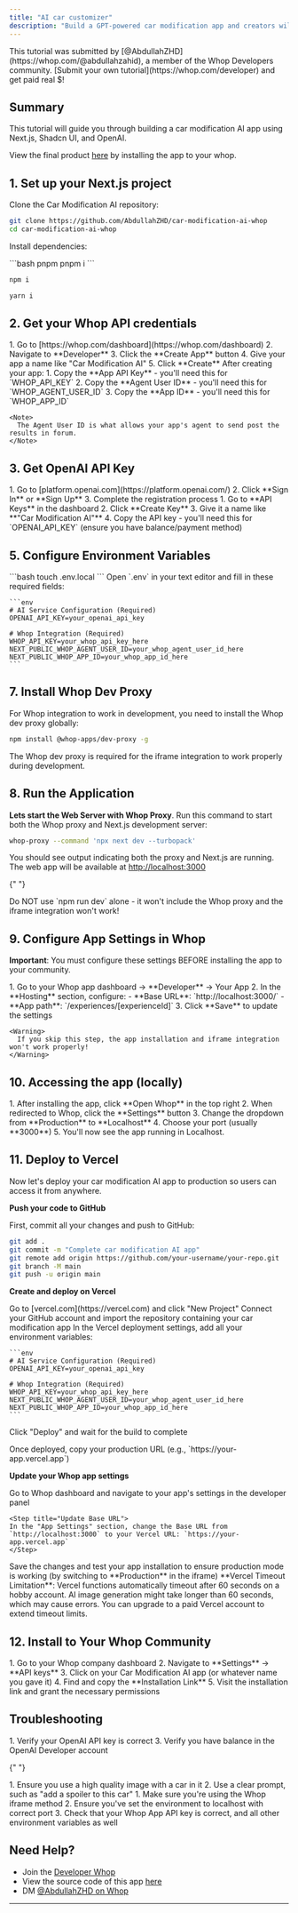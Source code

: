 ```yaml
---
title: "AI car customizer"
description: "Build a GPT-powered car modification app and creators will be able to install it to their whops"
---
```


<Tip>
  This tutorial was submitted by
  [@AbdullahZHD](https://whop.com/@abdullahzahid), a member of the Whop
  Developers community. [Submit your own tutorial](https://whop.com/developer)
  and get paid real $!
</Tip>

## Summary

This tutorial will guide you through building a car modification AI app using Next.js, Shadcn UI, and OpenAI.

View the final product [here](https://whop.com/apps/app_S42iB0COVVUVwO/install/) by installing the app to your whop.

## 1. Set up your Next.js project

Clone the Car Modification AI repository:

```bash
git clone https://github.com/AbdullahZHD/car-modification-ai-whop
cd car-modification-ai-whop
```

Install dependencies:

<CodeGroup>
```bash pnpm
pnpm i
```

```bash npm
npm i
```

```bash yarn
yarn i
```

</CodeGroup>

## 2. Get your Whop API credentials

<Steps>
  <Step title="Create a Whop App">
    1. Go to [https://whop.com/dashboard](https://whop.com/dashboard)
    2. Navigate to **Developer**
    3. Click the **Create App** button
    4. Give your app a name like "Car Modification AI"
    5. Click **Create**
  </Step>

  <Step title="Get your API Key, Agent User ID, and App ID">
    After creating your app:
    1. Copy the **App API Key** - you'll need this for `WHOP_API_KEY`
    2. Copy the **Agent User ID** - you'll need this for `WHOP_AGENT_USER_ID`
    3. Copy the **App ID** - you'll need this for `WHOP_APP_ID`

    <Note>
      The Agent User ID is what allows your app's agent to send post the results in forum.
    </Note>

  </Step>
</Steps>

## 3. Get OpenAI API Key

<Steps>
  <Step title="Create OpenAI Account">
    1. Go to [platform.openai.com](https://platform.openai.com/)
    2. Click **Sign In** or **Sign Up**
    3. Complete the registration process
  </Step>

  <Step title="Get API Key">
    1. Go to **API Keys** in the dashboard
    2. Click **Create Key**
    3. Give it a name like **"Car Modification AI"**
    4. Copy the API key - you'll need this for `OPENAI_API_KEY` (ensure you have balance/payment method)

  </Step>
</Steps>

## 5. Configure Environment Variables

<Steps>
  <Step title="Create local environment file">
    ```bash
    touch .env.local
    ```
  </Step>

  <Step title="Fill in Required Variables">
    Open `.env` in your text editor and fill in these required fields:

    ```env
    # AI Service Configuration (Required)
    OPENAI_API_KEY=your_openai_api_key

    # Whop Integration (Required)
    WHOP_API_KEY=your_whop_api_key_here
    NEXT_PUBLIC_WHOP_AGENT_USER_ID=your_whop_agent_user_id_here
    NEXT_PUBLIC_WHOP_APP_ID=your_whop_app_id_here
    ```

  </Step>
</Steps>

## 7. Install Whop Dev Proxy

For Whop integration to work in development, you need to install the Whop dev proxy globally:

```bash
npm install @whop-apps/dev-proxy -g
```

<Note>
  The Whop dev proxy is required for the iframe integration to work properly
  during development.
</Note>

## 8. Run the Application

**Lets start the Web Server with Whop Proxy**.
Run this command to start both the Whop proxy and Next.js development server:

```bash
whop-proxy --command 'npx next dev --turbopack'
```

You should see output indicating both the proxy and Next.js are running. The web app will be available at [http://localhost:3000](http://localhost:3000)

{" "}

<Warning>
  Do NOT use `npm run dev` alone - it won't include the Whop proxy and the
  iframe integration won't work!
</Warning>

## 9. Configure App Settings in Whop

**Important**: You must configure these settings BEFORE installing the app to your community.

<Steps>
  <Step title="Set Base URL and App Path">
    1. Go to your Whop app dashboard → **Developer** → Your App
    2. In the **Hosting** section, configure:
       - **Base URL**: `http://localhost:3000/`
       - **App path**: `/experiences/[experienceId]`
    3. Click **Save** to update the settings

    <Warning>
      If you skip this step, the app installation and iframe integration won't work properly!
    </Warning>

  </Step>
</Steps>

## 10. Accessing the app (locally)

<Steps>
  <Step title="Access the application via Whop iframe">
    1. After installing the app, click **Open Whop** in the top right 2. When
    redirected to Whop, click the **Settings** button 3. Change the dropdown
    from **Production** to **Localhost** 4. Choose your port (usually **3000**)
    5. You'll now see the app running in Localhost.
  </Step>
</Steps>

## 11. Deploy to Vercel

Now let's deploy your car modification AI app to production so users can access it from anywhere.

**Push your code to GitHub**

First, commit all your changes and push to GitHub:

```bash
git add .
git commit -m "Complete car modification AI app"
git remote add origin https://github.com/your-username/your-repo.git
git branch -M main
git push -u origin main
```

**Create and deploy on Vercel**

<Steps>
  <Step title="Create a new project on Vercel">
    Go to [vercel.com](https://vercel.com) and click "New Project"
  </Step>

<Step title="Import your GitHub repository">
  Connect your GitHub account and import the repository containing your car
  modification app
</Step>

  <Step title="Add environment variables">
    In the Vercel deployment settings, add all your environment variables:

    ```env
    # AI Service Configuration (Required)
    OPENAI_API_KEY=your_openai_api_key

    # Whop Integration (Required)
    WHOP_API_KEY=your_whop_api_key_here
    NEXT_PUBLIC_WHOP_AGENT_USER_ID=your_whop_agent_user_id_here
    NEXT_PUBLIC_WHOP_APP_ID=your_whop_app_id_here
    ```

  </Step>

<Step title="Deploy">Click "Deploy" and wait for the build to complete</Step>

  <Step title="Copy your Vercel URL">
    Once deployed, copy your production URL (e.g., `https://your-app.vercel.app`)
  </Step>
</Steps>

**Update your Whop app settings**

<Steps>
  <Step title="Open Whop Developer Settings">
    Go to Whop dashboard and navigate to your app's settings in the developer panel
  </Step>

    <Step title="Update Base URL">
    In the "App Settings" section, change the Base URL from
    `http://localhost:3000` to your Vercel URL: `https://your-app.vercel.app`
    </Step>

  <Step title="Save and test">
    Save the changes and test your app installation to ensure production mode is working (by switching to **Production** in the iframe)
  </Step>
</Steps>

<Warning>
  **Vercel Timeout Limitation**: Vercel functions automatically timeout after 60
  seconds on a hobby account. AI image generation might take longer than 60
  seconds, which may cause errors. You can upgrade to a paid Vercel account to
  extend timeout limits.
</Warning>

## 12. Install to Your Whop Community

<Steps>
  <Step title="Install the App">
    1. Go to your Whop company dashboard 2. Navigate to **Settings** → **API
    keys** 3. Click on your Car Modification AI app (or whatever name you gave
    it) 4. Find and copy the **Installation Link** 5. Visit the installation
    link and grant the necessary permissions
  </Step>
</Steps>

## Troubleshooting

<AccordionGroup>
  <Accordion title="AI responses not working">
    1. Verify your OpenAI API key is correct
    3. Verify you have balance in the OpenAI Developer account
  </Accordion>

{" "}

<Accordion title="Expected car modification not happening">
  1. Ensure you use a high quality image with a car in it 2. Use a clear prompt,
  such as "add a spoiler to this car"
</Accordion>

  <Accordion title="Can't access in Localhost">
    1. Make sure you're using the Whop iframe method
    2. Ensure you've set the environment to localhost with correct port
    3. Check that your Whop App API key is correct, and all other environment variables as well
  </Accordion>
</AccordionGroup>

## Need Help?

- Join the [Developer Whop](https://whop.com/developers)
- View the source code of this app [here](https://github.com/AbdullahZHD/car-modification-ai-whop)
- DM [@AbdullahZHD on Whop](https://whop.com/@abdullahzahid)

---
